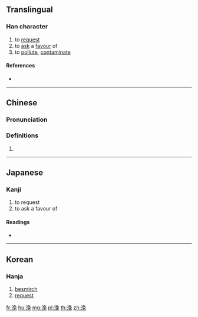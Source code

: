 {{character info/new}}
==Translingual==

===Han character===
{{Han char|rn=85|rad=水|as=07|sn=10|four=37116|canj=ENAU|ids=⿰氵免}}

# to [[request]]
# to [[ask]] a [[favour]] of
# to [[pollute]], [[contaminate]]

====References====
* {{Han ref|kx=0625.210|dkj=17510|dj=1027.070|hdz=31631.020|uh=6D7C|ud=28028|bh=D25A|bd=53850}}

----

==Chinese==
{{zh-forms}}

===Pronunciation===
{{zh-pron
|m=měi
|c=mui5
|mc=y
|oc=y
|ma=
|cat=v
}}

===Definitions===
{{zh-hanzi}}

# {{rfdef|lang=zh}}

----

==Japanese==

===Kanji===
{{ja-kanji|grade=|rs=水07}}

# to request
# to ask a favour of

====Readings====
* {{ja-readings|on=[[ばい]] (bai), [[まい]] (mai), [[ばん]] (ban), [[まん]] (man)|kun=[[けがす]] (kegasu)}}

----

==Korean==

===Hanja===
{{ko-hanja|hangeul=매|eumhun=|rv=mae|mr=mae|y=may}}

# [[besmirch]]
# [[request]]

[[fr:浼]]
[[hu:浼]]
[[mg:浼]]
[[pl:浼]]
[[th:浼]]
[[zh:浼]]